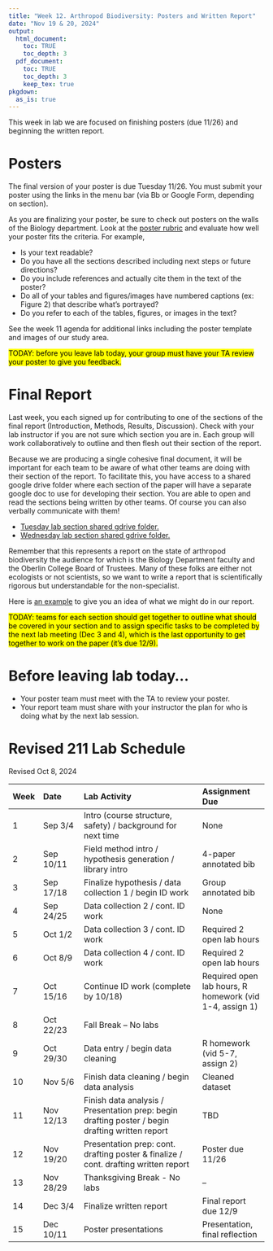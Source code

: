 ```yaml
---
title: "Week 12. Arthropod Biodiversity: Posters and Written Report"
date: "Nov 19 & 20, 2024"
output: 
  html_document:
    toc: TRUE
    toc_depth: 3
  pdf_document:
    toc: TRUE
    toc_depth: 3
    keep_tex: true
pkgdown:
  as_is: true
---
```

This week in lab we are focused on finishing posters (due 11/26) and beginning the written report.

# Posters

The final version of your poster is due Tuesday 11/26. You must submit your poster using the links in the menu bar (via Bb or Google Form, depending on section). 

As you are finalizing your poster, be sure to check out posters on the walls of the Biology department. Look at the [poster rubric](https://docs.google.com/document/d/1xD6YnXn83Z5NwOT5C3MFx2mpVmDj_TuE/edit?usp=drive_link&ouid=107508568211857334485&rtpof=true&sd=true) and evaluate how well your poster fits the criteria. For example,

* Is your text readable? 
* Do you have all the sections described including next steps or future directions?
* Do you include references and actually cite them in the text of the poster? 
* Do all of your tables and figures/images have numbered captions (ex: Figure 2) that describe what's portrayed? 
* Do you refer to each of the tables, figures, or images in the text?

See the week 11 agenda for additional links including the poster template and images of our study area.

<mark style="background-color:yellow">TODAY: before you leave lab today, your group must have your TA review your poster to give you feedback.</mark>

# Final Report

Last week, you each signed up for contributing to one of the sections of the final report (Introduction, Methods, Results, Discussion). Check with your lab instructor if you are not sure which section you are in. Each group will work collaboratively to outline and then flesh out their section of the report. 

Because we are producing a single cohesive final document, it will be important for each team to be aware of what other teams are doing with their section of the report. To facilitate this, you have access to a shared google drive folder where each section of the paper will have a separate google doc to use for developing their section. You are able to open and read the sections being written by other teams. Of course you can also verbally communicate with them!

* [Tuesday lab section shared gdrive folder.](https://drive.google.com/drive/folders/1alzhuSda-J4mF7Lhchrr2jshuN2pd135?usp=drive_link)
* [Wednesday lab section shared gdrive folder.](https://drive.google.com/drive/folders/136XpXaxt10RyJluhLvZg5NT3-igKhMCt?usp=drive_link)

Remember that this represents a report on the state of arthropod biodiversity the audience for which is the Biology Department faculty and the Oberlin College Board of Trustees. Many of these folks are either not ecologists or not scientists, so we want to write a report that is scientifically rigorous but understandable for the non-specialist.

Here is [an example](sheets/sci_articles/peerj-1582.pdf) to give you an idea of what we might do in our report.

<mark style="background-color:yellow">TODAY: teams for each section should get together to outline what should be covered in your section and to assign specific tasks to be completed by the next lab meeting (Dec 3 and 4), which is the last opportunity to get together to work on the paper (it's due 12/9).</mark>

# Before leaving lab today...

* Your poster team must meet with the TA to review your poster.
* Your report team must share with your instructor the plan for who is doing what by the next lab session.

# Revised 211 Lab Schedule
Revised Oct 8, 2024

| Week | Date | Lab Activity | Assignment Due |
| :--- | :------ | :------------------- | :---------- |
| 1 | Sep 3/4 | Intro (course structure, safety) / background for next time | None |
| 2 | Sep 10/11 | Field method intro / hypothesis generation / library intro | 4-paper annotated bib | 
| 3 | Sep 17/18 | Finalize hypothesis / data collection 1 / begin ID work | Group annotated bib | 
| 4 | Sep 24/25 | Data collection 2 / cont. ID work | None | 
| 5 | Oct 1/2 | Data collection 3 / cont. ID work | Required 2 open lab hours |
| 6 | Oct 8/9 | Data collection 4 / cont. ID work | Required 2 open lab hours |
| 7 | Oct 15/16 | Continue ID work (complete by 10/18) | Required open lab hours, R homework (vid 1-4, assign 1) |
| 8 | Oct 22/23 | Fall Break -- No labs | | 
| 9 | Oct 29/30 | Data entry / begin data cleaning | R homework (vid 5-7, assign 2) |
| 10 | Nov 5/6 | Finish data cleaning / begin data analysis | Cleaned dataset |
| 11 | Nov 12/13 | Finish data analysis / Presentation prep: begin drafting poster / begin drafting written report | TBD |
|12| Nov 19/20 | Presentation prep: cont. drafting poster & finalize / cont. drafting written report | Poster due 11/26 |
| 13 | Nov 28/29 | Thanksgiving Break - No labs | -- |
| 14| Dec 3/4 | Finalize written report | Final report due 12/9 | 
| 15 | Dec 10/11 | Poster presentations | Presentation, final reflection | 






